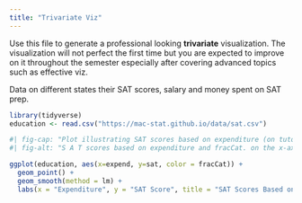 ```yaml
---
title: "Trivariate Viz"
---
```


Use this file to generate a professional looking **trivariate** visualization.  The visualization will not perfect the first time but you are expected to improve on it throughout the semester especially after covering advanced topics such as effective viz.


Data on different states their SAT scores, salary and money spent on SAT prep.
```r
library(tidyverse)
education <- read.csv("https://mac-stat.github.io/data/sat.csv")
```

```r
#| fig-cap: "Plot illustrating SAT scores based on expenditure (on tutoring and such), differentiated by fracCat (the fraction of that states student population that took the SAT)."
#| fig-alt: "S A T scores based on expenditure and fracCat. on the x-axis is expenditure and on the y is sat score. with a fracCat from 0-15 we see a very subtle positive trend but nothing conclusive. From 15-45 fracCat we see a more positive trend. from 45-100 fracCat the trend is subtle and positive but more conclusive than 0-15."

ggplot(education, aes(x=expend, y=sat, color = fracCat)) +
  geom_point() +
  geom_smooth(method = lm) +
  labs(x = "Expenditure", y = "SAT Score", title = "SAT Scores Based on Expenditure & FracCat")
```



